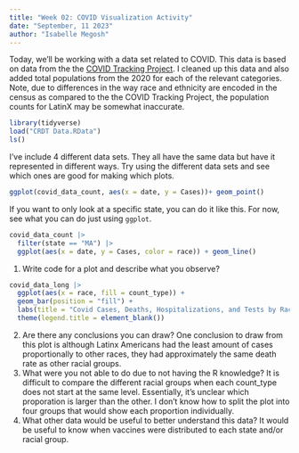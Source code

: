```yaml
---
title: "Week 02: COVID Visualization Activity"
date: "September, 11 2023"
author: "Isabelle Megosh"
---
```


Today, we'll be working with a data set related to COVID.
This data is based on data from the the [COVID Tracking Project](https://covidtracking.com/).
I cleaned up this data and also added total populations from the 2020 for each of the relevant categories.
Note, due to differences in the way race and ethnicity are encoded in the census as compared to the the COVID Tracking Project, the population counts for LatinX may be somewhat inaccurate.

```r
library(tidyverse)
load("CRDT Data.RData")
ls()
```

I've include 4 different data sets.
They all have the same data but have it represented in different ways.
Try using the different data sets and see which ones are good for making which plots.


```r
ggplot(covid_data_count, aes(x = date, y = Cases))+ geom_point()
```



If you want to only look at a specific state, you can do it like this.
For now, see what you can do just using `ggplot`.

```r
covid_data_count |> 
  filter(state == "MA") |> 
  ggplot(aes(x = date, y = Cases, color = race)) + geom_line()
```

1. Write code for a plot and describe what you observe?

```r
covid_data_long |> 
  ggplot(aes(x = race, fill = count_type)) +
  geom_bar(position = "fill") + 
  labs(title = "Covid Cases, Deaths, Hospitalizations, and Tests by Race", x = "Race", y = "") +
  theme(legend.title = element_blank())
```
2. Are there any conclusions you can draw?
One conclusion to draw from this plot is although Latinx Americans had the least amount of cases proportionally to other races, they had approximately the same death rate as other racial groups.
3. What were you not able to do due to not having the R knowledge?
It is difficult to compare the different racial groups when each count_type does not start at the same level. Essentially, it's unclear which proporation is larger than the other. I don't know how to split the plot into four groups that would show each proportion individually.
4. What other data would be useful to better understand this data?
It would be useful to know when vaccines were distributed to each state and/or racial group.
